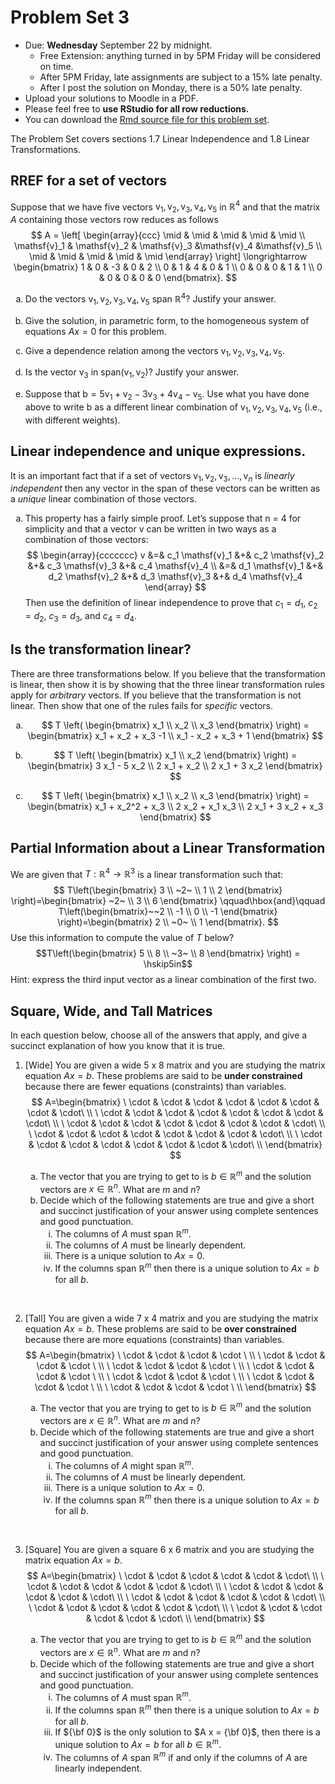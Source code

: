 
# Problem Set 3

* Due: **Wednesday** September 22 by midnight. 
     * Free Extension: anything turned in by 5PM Friday will be considered on time. 
     * After 5PM Friday, late assignments are subject to a 15% late penalty.
     * After I post the solution on Monday, there is a 50% late penalty.
* Upload your solutions to Moodle in a PDF. 
* Please feel free to **use RStudio for all row reductions.**
* You can download the [Rmd source file  for this problem set](https://github.com/Tom-Halverson/math236_f20/blob/main/PS3-problem-set-3.Rmd).

The Problem Set covers sections 1.7 Linear Independence and 1.8 Linear Transformations.

## RREF for a set of vectors

Suppose that we have five vectors 
$\mathsf{v}_1, \mathsf{v}_2,\mathsf{v}_3,\mathsf{v}_4,\mathsf{v}_5$ in $\mathbb{R}^4$ and that the matrix $A$ containing those vectors row reduces as follows
$$
A = \left[
\begin{array}{ccc}
\mid & \mid  & \mid & \mid & \mid \\
\mathsf{v}_1 & \mathsf{v}_2 & \mathsf{v}_3 &\mathsf{v}_4 &\mathsf{v}_5  \\
\mid & \mid  & \mid & \mid & \mid 
\end{array}
\right]
 \longrightarrow
\begin{bmatrix}
1 & 0 & -3 & 0 & 2  \\
0 & 1 & 4 & 0 &  1  \\
0 & 0 & 0 & 1 & 1  \\
0 & 0 & 0 & 0 & 0 
\end{bmatrix}.
$$


  a.  Do the vectors $\mathsf{v}_1, \mathsf{v}_2, \mathsf{v}_3, \mathsf{v}_4, \mathsf{v}_5$ span $\mathbb{R}^4$? Justify your answer.
  
  b. Give the solution, in parametric form, to the homogeneous system of equations $A x = 0$ for this problem.
  
  c. Give a dependence relation among the vectors $\mathsf{v_1}, \mathsf{v_2},\mathsf{v_3},\mathsf{v_4}, \mathsf{v_5}$.

  d. Is the vector $\mathsf{v}_3$  in $\mathrm{span}(\mathsf{v}_1,\mathsf{v}_2)$? Justify your answer.

  e. Suppose that $\mathsf{b} = 5 \mathsf{v}_1  + \mathsf{v}_2 - 3 \mathsf{v}_3 +4 \mathsf{v}_4 - \mathsf{v}_5$. Use what you have done above to write $\mathsf{b}$ as a different linear combination  of $\mathsf{v_1}, \mathsf{v_2},\mathsf{v_3},\mathsf{v_4}, \mathsf{v_5}$ (i.e., with different weights).


## Linear independence and unique expressions.

It is an important fact that if a set of vectors $\mathsf{v}_1, \mathsf{v}_2, \mathsf{v}_3, \ldots, \mathsf{v}_n$ is *linearly independent* then any vector in the span of these vectors can be written as a *unique* linear combination of those vectors. 

a. This property has a fairly simple proof. Let's suppose that n = 4 for simplicity and that a vector v can be written in two ways as a combination of those vectors:
$$
\begin{array}{ccccccc}
v &=& c_1 \mathsf{v}_1 &+&  c_2 \mathsf{v}_2 &+&  c_3 \mathsf{v}_3 &+&  c_4 \mathsf{v}_4 \\
&=& d_1 \mathsf{v}_1 &+&  d_2 \mathsf{v}_2 &+&  d_3 \mathsf{v}_3 &+&  d_4 \mathsf{v}_4
\end{array}
$$
Then use the definition of linear independence to prove that $c_1 = d_1$, $c_2 = d_2$, $c_3 = d_3$, and $c_4 = d_4$.


## Is the transformation linear?
There are three transformations below. If you believe that the transformation is linear, then show it is by showing that the three linear transformation rules apply for *arbitrary* vectors. If you believe that the transformation is not linear. Then show that one of the rules fails for *specific* vectors.

(a)
$$
T \left( \begin{bmatrix} x_1 \\ x_2 \\ x_3 \end{bmatrix} \right)
=
\begin{bmatrix} x_1 + x_2 + x_3 -1 \\ x_1 - x_2 + x_3 + 1  \end{bmatrix}
$$

(b)
$$
T \left( \begin{bmatrix} x_1 \\ x_2  \end{bmatrix} \right)
=
\begin{bmatrix} 3 x_1 - 5 x_2 \\ 2 x_1 + x_2 \\ 2 x_1 + 3 x_2 \end{bmatrix}
$$
(c)
$$
T \left( \begin{bmatrix} x_1 \\ x_2 \\ x_3 \end{bmatrix} \right)
=
\begin{bmatrix} x_1 + x_2^2 + x_3 \\ 2 x_2 + x_1 x_3 \\ 2 x_1 + 3 x_2 + x_3 \end{bmatrix}
$$

## Partial Information about a Linear Transformation

We are given that $T: \mathbb{R}^4 \rightarrow \mathbb{R}^3$ is a linear transformation such that: 
$$
T\left(\begin{bmatrix} 3 \\ ~2~ \\ 1 \\ 2 \end{bmatrix} \right)=\begin{bmatrix}  ~2~ \\ 3 \\ 6 \end{bmatrix}
\qquad\hbox{and}\qquad
T\left(\begin{bmatrix}~~2 \\ -1 \\ 0 \\ -1 \end{bmatrix} \right)=\begin{bmatrix} 2 \\ ~0~  \\ 1 \end{bmatrix}.
$$
Use this information to compute the value of $T$ below? 
$$T\left(\begin{bmatrix} 5 \\ 8 \\ ~3~ \\ 8 \end{bmatrix} \right) = \hskip5in$$
Hint: express the third input vector as a linear combination of the first two.

## Square, Wide, and Tall Matrices

In each question below, choose all of the answers that apply, and give a succinct explanation of how you know that it is true. 

1. [Wide] You are given a wide 5 x 8 matrix and you are studying the matrix equation $A x = b$. These problems are said to be **under constrained** because there are fewer equations (constraints) than variables. 
$$
A=\begin{bmatrix} 
\ \cdot & \cdot & \cdot & \cdot & \cdot & \cdot & \cdot & \cdot\ \\
\ \cdot & \cdot & \cdot & \cdot & \cdot & \cdot & \cdot & \cdot\ \\
\ \cdot & \cdot & \cdot & \cdot & \cdot & \cdot & \cdot & \cdot\ \\
\ \cdot & \cdot & \cdot & \cdot & \cdot & \cdot & \cdot & \cdot\ \\
\ \cdot & \cdot & \cdot & \cdot & \cdot & \cdot & \cdot & \cdot\ \\
\end{bmatrix}
$$

     (a) The vector that you are trying to get to is $b \in \mathbb{R}^m$ and the solution vectors are $x \in \mathbb{R}^n$. What are $m$ and $n$?
     (a) Decide which of the following statements are true and give a short and succinct justification of your answer using complete sentences and good punctuation. 
          i. The columns of $A$ must span $\mathbb{R}^m$.
          i. The columns of $A$ must be linearly dependent.
          i. There is a unique solution to $A x = 0$.
          i. If the columns span $\mathbb{R}^m$ then there is a unique solution to $A x = b$ for all $b$.

\

2. [Tall] You are given a wide 7 x 4 matrix and you are studying the matrix equation $A x = b$. These problems are said to be **over constrained** because there are more equations (constraints) than variables. 
$$
A=\begin{bmatrix} 
\ \cdot & \cdot & \cdot & \cdot \ \\
\ \cdot & \cdot & \cdot & \cdot \ \\
\ \cdot & \cdot & \cdot & \cdot \ \\
\ \cdot & \cdot & \cdot & \cdot \ \\
\ \cdot & \cdot & \cdot & \cdot \ \\
\ \cdot & \cdot & \cdot & \cdot \ \\
\ \cdot & \cdot & \cdot & \cdot \ \\
\end{bmatrix}
$$

     (a) The vector that you are trying to get to is $b \in \mathbb{R}^m$ and the solution vectors are $x \in \mathbb{R}^n$. What are $m$ and $n$?
     (a) Decide which of the following statements are true and give a short and succinct justification of your answer using complete sentences and good punctuation. 
          i. The columns of $A$ might span $\mathbb{R}^m$.
          i. The columns of $A$ must be linearly dependent.
          i. There is a unique solution to $A x = 0$.
          i. If the columns span $\mathbb{R}^m$ then there is a unique solution to $A x = b$ for all $b$.

\

3. [Square] You are given a square 6 x 6 matrix and you are studying the matrix equation $A x = b$.
$$
A=\begin{bmatrix} 
\ \cdot & \cdot & \cdot & \cdot & \cdot & \cdot\  \\
\ \cdot & \cdot & \cdot & \cdot & \cdot & \cdot\  \\
\ \cdot & \cdot & \cdot & \cdot & \cdot & \cdot\  \\
\ \cdot & \cdot & \cdot & \cdot & \cdot & \cdot\  \\
\ \cdot & \cdot & \cdot & \cdot & \cdot & \cdot\ \\
\ \cdot & \cdot & \cdot & \cdot & \cdot & \cdot\ \\
\end{bmatrix}
$$

     (a) The vector that you are trying to get to is $b \in \mathbb{R}^m$ and the solution vectors are $x \in \mathbb{R}^n$. What are $m$ and $n$?
     (a) Decide which of the following statements are true and give a short and succinct justification of your answer using complete sentences and good punctuation. 
          i. The columns of $A$ must span $\mathbb{R}^m$.
          iii. If the columns span $\mathbb{R}^m$ then there is a unique solution to $A x = b$ for all $b$.
          iv. If ${\bf 0}$ is the only solution to $A x = {\bf 0}$, then there is a unique solution to $A x = b$ for all $b \in \mathbb{R}^m$.
          v. The columns of $A$ span $\mathbb{R}^m$ if and only if the columns of $A$ are linearly independent.







